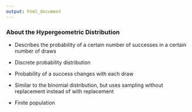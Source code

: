 ```yaml
---
output: html_document
---
```


<h3>About the Hypergeometric Distribution</h3>

- Describes the probability of a certain number of successes in a certain number of draws

- Discrete probability distribution

- Probability of a success changes with each draw

- Similar to the binomial distribution, but uses sampling without
  replacement instead of with replacement

- Finite population
